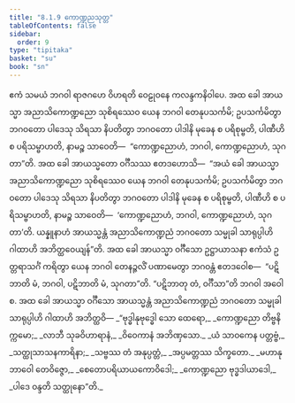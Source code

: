 ```yaml
---
title: "8.1.9 ကောဏ္ဍညသုတ္တ"
tableOfContents: false
sidebar:
  order: 9
type: "tipitaka"
basket: "su"
book: "sn"
---
```



<DynamicBreadcrumb />

<Division number="217" book="sn" e="ch" v="18" p="310">

<Paragraph number="1356" book="sn">
ဧကံ သမယံ ဘဂဝါ ရာဇဂဟေ ဝိဟရတိ ဝေဠုဝနေ ကလန္ဒကနိဝါပေ. အထ ခေါ အာယသ္မာ အညာသိကောဏ္ဍညော သုစိရဿေဝ ယေန ဘဂဝါ တေနုပသင်္ကမိ; ဥပသင်္ကမိတွာ ဘဂဝတော ပါဒေသု သိရသာ နိပတိတွာ ဘဂဝတော ပါဒါနိ မုခေန စ ပရိစုမ္ဗတိ, ပါဏီဟိ စ ပရိသမ္ဗာဟတိ, နာမဉ္စ သာဝေတိ—  “ကောဏ္ဍညောဟံ, ဘဂဝါ, ကောဏ္ဍညောဟံ, သုဂတာ”တိ. အထ ခေါ အာယသ္မတော ဝင်္ဂီသဿ ဧတဒဟောသိ—  “အယံ ခေါ အာယသ္မာ အညာသိကောဏ္ဍညော သုစိရဿေဝ ယေန ဘဂဝါ တေနုပသင်္ကမိ; ဥပသင်္ကမိတွာ ဘဂဝတော ပါဒေသု သိရသာ နိပတိတွာ ဘဂဝတော ပါဒါနိ မုခေန စ ပရိစုမ္ဗတိ, ပါဏီဟိ စ ပရိသမ္ဗာဟတိ, နာမဉ္စ သာဝေတိ—  ‘ကောဏ္ဍညောဟံ, ဘဂဝါ, ကောဏ္ဍညောဟံ, သုဂတာ’တိ. ယန္နူနာဟံ အာယသ္မန္တံ အညာသိကောဏ္ဍညံ ဘဂဝတော သမ္မုခါ သာရုပ္ပါဟိ ဂါထာဟိ အဘိတ္ထဝေယျန်”တိ.
</Paragraph>

<Paragraph number="1357" book="sn">
အထ ခေါ အာယသ္မာ ဝင်္ဂီသော ဥဋ္ဌာယာသနာ ဧကံသံ ဥတ္တရာသင်္ဂံ ကရိတွာ ယေန ဘဂဝါ တေနဉ္ဇလိံ ပဏာမေတွာ ဘဂဝန္တံ ဧတဒဝေါစ—  “ပဋိဘာတိ မံ, ဘဂဝါ, ပဋိဘာတိ မံ, သုဂတာ”တိ. “ပဋိဘာတု တံ, ဝင်္ဂီသာ”တိ ဘဂဝါ အဝေါစ. အထ ခေါ အာယသ္မာ ဝင်္ဂီသော အာယသ္မန္တံ အညာသိကောဏ္ဍညံ ဘဂဝတော သမ္မုခါ သာရုပ္ပါဟိ ဂါထာဟိ အဘိတ္ထဝိ—
</Paragraph>

<Paragraph number="1358" type="verses" book="sn">
_“ဗုဒ္ဓါနုဗုဒ္ဓေါ သော ထေရော,_  
_ကောဏ္ဍညော တိဗ္ဗနိက္ကမော;_  
_လာဘီ သုခဝိဟာရာနံ,_  
_ဝိဝေကာနံ အဘိဏှသော._  

</Paragraph>

<Paragraph number="1359" type="verses" book="sn">
_ယံ သာဝကေန ပတ္တဗ္ဗံ,_  
_သတ္ထုသာသနကာရိနာ;_  
_သဗ္ဗဿ တံ အနုပ္ပတ္တံ,_  
_အပ္ပမတ္တဿ သိက္ခတော._  

</Paragraph>

<Paragraph number="1360" type="verses" book="sn">
_မဟာနုဘာဝေါ တေဝိဇ္ဇော,_  
_စေတောပရိယာယကောဝိဒေါ;_  
_ကောဏ္ဍညော ဗုဒ္ဓဒါယာဒေါ,_  
_ပါဒေ ဝန္ဒတိ သတ္ထုနော”တိ._
</Paragraph>
</Division>